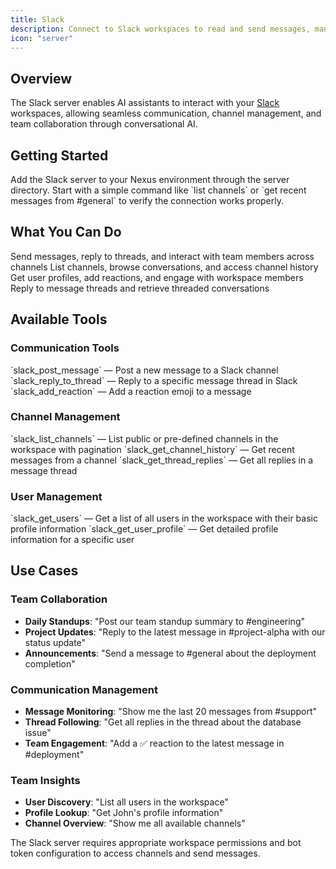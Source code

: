 ```yaml
---
title: Slack
description: Connect to Slack workspaces to read and send messages, manage channels, and interact with users
icon: "server"
---
```


## Overview

The Slack server enables AI assistants to interact with your [Slack](https://slack.com) workspaces, allowing seamless communication, channel management, and team collaboration through conversational AI.

## Getting Started

<Steps>
  <Step title="Connect to Slack">
    Add the Slack server to your Nexus environment through the server directory.
  </Step>
  <Step title="Test Connection">
    Start with a simple command like `list channels` or `get recent messages from #general` to verify the connection works properly.
  </Step>
</Steps>

## What You Can Do

<CardGroup cols={2}>
  <Card title="Team Communication" icon="users">
    Send messages, reply to threads, and interact with team members across channels
  </Card>
  <Card title="Channel Management" icon="list-ul">
    List channels, browse conversations, and access channel history
  </Card>
  <Card title="User Interactions" icon="robot">
    Get user profiles, add reactions, and engage with workspace members
  </Card>
  <Card title="Thread Management" icon="comments">
    Reply to message threads and retrieve threaded conversations
  </Card>
</CardGroup>

## Available Tools

### Communication Tools

<AccordionGroup>
  <Accordion title="slack_post_message">
    `slack_post_message` — Post a new message to a Slack channel
  </Accordion>
  
  <Accordion title="slack_reply_to_thread">
    `slack_reply_to_thread` — Reply to a specific message thread in Slack
  </Accordion>
  
  <Accordion title="slack_add_reaction">
    `slack_add_reaction` — Add a reaction emoji to a message
  </Accordion>
</AccordionGroup>

### Channel Management

<AccordionGroup>
  <Accordion title="slack_list_channels">
    `slack_list_channels` — List public or pre-defined channels in the workspace with pagination
  </Accordion>
  
  <Accordion title="slack_get_channel_history">
    `slack_get_channel_history` — Get recent messages from a channel
  </Accordion>
  
  <Accordion title="slack_get_thread_replies">
    `slack_get_thread_replies` — Get all replies in a message thread
  </Accordion>
</AccordionGroup>

### User Management

<AccordionGroup>
  <Accordion title="slack_get_users">
    `slack_get_users` — Get a list of all users in the workspace with their basic profile information
  </Accordion>
  
  <Accordion title="slack_get_user_profile">
    `slack_get_user_profile` — Get detailed profile information for a specific user
  </Accordion>
</AccordionGroup>

## Use Cases

### Team Collaboration
- **Daily Standups**: "Post our team standup summary to #engineering"
- **Project Updates**: "Reply to the latest message in #project-alpha with our status update"
- **Announcements**: "Send a message to #general about the deployment completion"

### Communication Management  
- **Message Monitoring**: "Show me the last 20 messages from #support"
- **Thread Following**: "Get all replies in the thread about the database issue"
- **Team Engagement**: "Add a ✅ reaction to the latest message in #deployment"

### Team Insights
- **User Discovery**: "List all users in the workspace"
- **Profile Lookup**: "Get John's profile information" 
- **Channel Overview**: "Show me all available channels"

<Note>
The Slack server requires appropriate workspace permissions and bot token configuration to access channels and send messages.
</Note>

